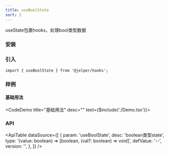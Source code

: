 ```yaml
---
title: useBoolState
sort: 1
---
```


useState包裹hooks，处理bool类型数据


### 安装

<ImportTabs name="@jelper/hooks" />

### 引入

``` tsx
import { useBoolState } from '@jelper/hooks';
```

### 样例

#### 基础用法
<CodeDemo title="基础用法" desc="" text={$include('./Demo.tsx')}><Demo /></CodeDemo>

### API

<ApiTable
  dataSource={[
    {
      param: 'useBoolState',
      desc: 'boolean类型state',
      type: '(value: boolean) => [boolean, (val?: boolean) => void]',
      defValue: '--',
      version: '',
    },
  ]}
/>
